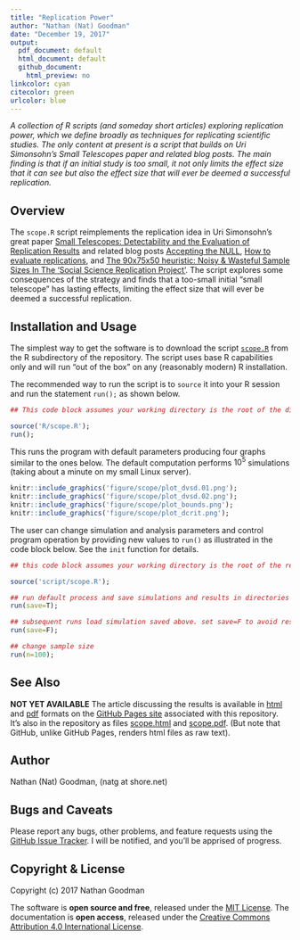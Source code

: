 ```yaml
---
title: "Replication Power"
author: "Nathan (Nat) Goodman"
date: "December 19, 2017"
output:
  pdf_document: default
  html_document: default
  github_document:
    html_preview: no
linkcolor: cyan
citecolor: green
urlcolor: blue
---
```

<!-- README.md is generated from README.Rmd. Please edit that file -->

*A collection of R scripts (and someday short articles) exploring replication power, which we define broadly as techniques for replicating scientific studies. The only content at present is a script that builds on Uri Simonsohn's Small Telescopes paper and related blog posts. The main finding is that if an initial study is too small, it not only limits the effect size that it can see but also the effect size that will ever be deemed a successful replication.*

## Overview
The `scope.R` script reimplements the replication idea in Uri Simonsohn's great paper [Small Telescopes: Detectability and the Evaluation of Replication Results](http://datacolada.org/wp-content/uploads/2015/05/Small-Telescopes-Published.pdf) and related blog posts 
[Accepting the NULL](http://datacolada.org/42),
[How to evaluate replications](http://datacolada.org/47), and 
[The 90x75x50 heuristic: Noisy & Wasteful Sample Sizes In The 'Social Science Replication Project'](http://datacolada.org/54). The script  explores some consequences of the strategy and finds that a too-small initial "small telescope" has lasting effects, limiting the effect size that will ever be deemed a successful replication. 

## Installation and Usage
The simplest way to get the software is to download the script [`scope.R`](https://github.com/natgoodman/repwr/blob/master/R/scope.R) from the R subdirectory of the repository. The script uses base R capabilities only and will run "out of the box" on any (reasonably modern) R installation. 

The recommended way to run the script is to `source` it into your R session and run the statement `run();`  as shown below.

``` r
## This code block assumes your working directory is the root of the distribution.

source('R/scope.R');
run();
```

This runs the program with default parameters producing four graphs similar to the ones below.  The default computation performs $10^5$ simulations (taking about a minute on my small Linux server).

```r
knitr::include_graphics('figure/scope/plot_dvsd.01.png');
knitr::include_graphics('figure/scope/plot_dvsd.02.png');
knitr::include_graphics('figure/scope/plot_bounds.png');
knitr::include_graphics('figure/scope/plot_dcrit.png');
```

The user can change simulation and analysis parameters and control program operation by providing new values to `run()` as illustrated in the code block below. See the `init` function for details.

``` r
## this code block assumes your working directory is the root of the repository

source('script/scope.R');

## run default process and save simulations and results in directories data/scope and figure/scope
run(save=T);

## subsequent runs load simulation saved above. set save=F to avoid resaving it
run(save=F);

## change sample size
run(n=100);
```

## See Also

**NOT YET AVAILABLE** The article discussing the results is available in [html](https://natgoodman.github.io/repwr/scope.html) and [pdf](https://natgoodman.github.io/repwr/scope.pdf) formats on the [GitHub Pages site](https://natgoodman.github.io/repwr) associated with this repository. It's also in the repository as files [scope.html](scope.html) and [scope.pdf](scope.pdf). (But note that GitHub, unlike GitHub Pages, renders html files as raw text).

## Author

Nathan (Nat) Goodman, (natg at shore.net)

## Bugs and Caveats

Please report any bugs, other problems, and feature requests using the [GitHub Issue Tracker](https://github.com/natgoodman/repwr/issues). I will be notified, and you'll be apprised of progress.

## Copyright & License

Copyright (c) 2017 Nathan Goodman

The software is **open source and free**, released under the [MIT License](https://opensource.org/licenses/MIT). The documentation is **open access**, released under the [Creative Commons Attribution 4.0 International License](https://creativecommons.org/licenses/by/4.0).

